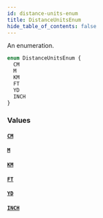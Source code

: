 ```yaml
---
id: distance-units-enum
title: DistanceUnitsEnum
hide_table_of_contents: false
---
```


An enumeration.

```graphql
enum DistanceUnitsEnum {
  CM
  M
  KM
  FT
  YD
  INCH
}
```

### Values

#### [`CM`](#)

#### [`M`](#)

#### [`KM`](#)

#### [`FT`](#)

#### [`YD`](#)

#### [`INCH`](#)
